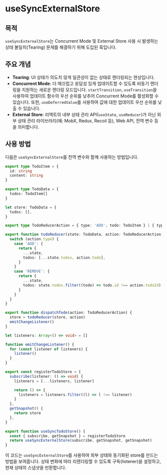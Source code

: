 # useSyncExternalStore

## 목적

`useSyncExternalStore`는 Concurrent Mode 및 External Store 사용 시 발생하는 상태 불일치(Tearing) 문제를 해결하기 위해 도입된 훅입니다.

## 주요 개념

- **Tearing**: UI 상태가 의도치 않게 일관성이 없는 상태로 렌더링되는 현상입니다.
- **Concurrent Mode**: 더 매끄럽고 응답성 있게 업데이트할 수 있도록 비동기 렌더링을 지원하는 새로운 렌더링 모드입니다. `startTransition`, `useTransition`을 사용하여 업데이트 함수의 우선 순위를 낮추어 Concurrent Mode를 활성화할 수 있습니다. 또한, `useDeferredValue`를 사용하여 값에 대한 업데이트 우선 순위를 낮출 수 있습니다.
- **External Store**: 리액트의 내부 상태 관리 API(`useState`, `useReducer`)가 아닌 외부 상태 관리 라이브러리(예: MobX, Redux, Recoil 등), Web API, 전역 변수 등을 의미합니다.

## 사용 방법

다음은 `useSyncExternalStore`를 전역 변수와 함께 사용하는 방법입니다.

```typescript
export type TodoItem = {
  id: string
  content: string
}

export type TodoData = {
  todos: TodoItem[]
}

let store: TodoData = {
  todos: [],
}

export type TodoReducerAction = { type: 'ADD'; todo: TodoItem } | { type: 'REMOVE'; todoId: string }

export function todoReducer(state: TodoData, action: TodoReducerAction): TodoData {
  switch (action.type) {
    case 'ADD': {
      return {
        ...state,
        todos: [...state.todos, action.todo],
      }
    }
    case 'REMOVE': {
      return {
        ...state,
        todos: state.todos.filter((todo) => todo.id !== action.todoId),
      }
    }
  }
}

export function dispatchTodo(action: TodoReducerAction) {
  store = todoReducer(store, action)
  emitChangeListener()
}

let listeners: Array<() => void> = []

function emitChangeListener() {
  for (const listener of listeners) {
    listener()
  }
}

export const registerTodoStore = {
  subscribe(listener: () => void) {
    listeners = [...listeners, listener]

    return () => {
      listeners = listeners.filter((l) => l !== listener)
    }
  },
  getSnapshot() {
    return store
  },
}

export function useSyncTodoStore() {
  const { subscribe, getSnapshot } = registerTodoStore
  return useSyncExternalStore(subscribe, getSnapshot, getSnapshot)
}
```

이 코드는 `useSyncExternalStore`를 사용하여 외부 상태와 동기화된 store를 만드는 방법을 보여줍니다. 상태 변화에 따라 리렌더링할 수 있도록 구독(listener)을 설정하고, 현재 상태의 스냅샷을 반환합니다.
